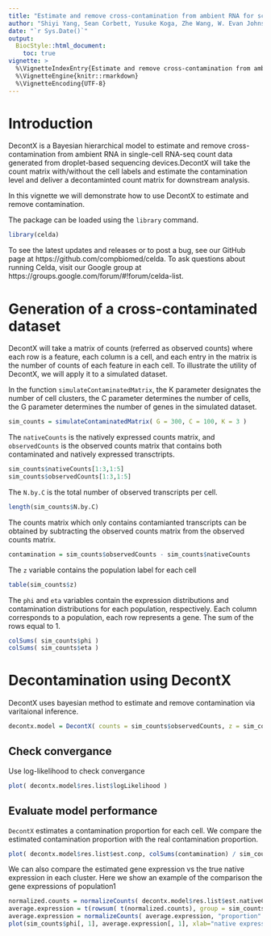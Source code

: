 ```yaml
---
title: "Estimate and remove cross-contamination from ambient RNA for scRNA-seq data with DecontX"
author: "Shiyi Yang, Sean Corbett, Yusuke Koga, Zhe Wang, W. Evan Johnson, Masanao Yajima, Joshua D. Campbell"
date: "`r Sys.Date()`"
output:
  BiocStyle::html_document:
    toc: true
vignette: >
  %\VignetteIndexEntry{Estimate and remove cross-contamination from ambient RNA for scRNA-seq data with DecontX}
  %\VignetteEngine{knitr::rmarkdown}
  %\VignetteEncoding{UTF-8}
---
```



# Introduction 
DecontX is a Bayesian hierarchical model to estimate and remove cross-contamination from ambient RNA in single-cell RNA-seq count data generated from droplet-based sequencing devices.DecontX will take the count matrix with/without the cell labels and estimate the contamination level and deliver a decontaminted count matrix for downstream analysis. 

In this vignette we will demonstrate how to use DecontX to estimate and remove contamination.  


The package can be loaded using the `library` command.

```r
library(celda)
```
To see the latest updates and releases or to post a bug, see our GitHub page at https://github.com/compbiomed/celda. To ask questions about running Celda, visit our Google group at https://groups.google.com/forum/#!forum/celda-list.


# Generation of a cross-contaminated dataset 
DecontX will take a matrix of counts (referred as observed counts) where each row is a feature, each column is a cell, and each entry in the matrix is the number of counts of each feature in each cell. To illustrate the utility of DecontX, we will apply it to a simulated dataset.

In the function `simulateContaminatedMatrix`, the K parameter designates the number of cell clusters, the C parameter determines the number of cells, the G parameter determines the number of genes in the simulated dataset.

```r
sim_counts = simulateContaminatedMatrix( G = 300, C = 100, K = 3 ) 
```

The `nativeCounts` is the natively expressed counts matrix, and `observedCounts` is the observed counts matrix that contains both contaminated and natively expressed transctripts. 
```r
sim_counts$nativeCounts[1:3,1:5] 
sim_counts$observedCounts[1:3,1:5]
```

The `N.by.C` is the total number of observed transcripts per cell. 
```r
length(sim_counts$N.by.C)
```

The counts matrix which only contains contamianted transcripts can be obtained by subtracting the observed counts matrix from the observed counts matrix. 

```r
contamination = sim_counts$observedCounts - sim_counts$nativeCounts 
```

The `z` variable contains the population label for each cell
```r
table(sim_counts$z) 
```

The `phi` and `eta` variables contain the expression distributions and contamination distributions for each population, respectively. Each column corresponds to a population, each row represents a gene. The sum of the rows equal to 1. 
```r
colSums( sim_counts$phi ) 
colSums( sim_counts$eta )
```


# Decontamination using DecontX
DecontX uses bayesian method to estimate and remove contamination via varitaional inference. 
```r
decontx.model = DecontX( counts = sim_counts$observedCounts, z = sim_counts$z ) 
```

## Check convergance
Use log-likelihood to check convergance 
```r
plot( decontx.model$res.list$logLikelihood ) 
```

## Evaluate model performance 
`DecontX` estimates a contamination proportion for each cell. We compare the estimated contamination proportion with the real contamination proportion.
```r
plot( decontx.model$res.list$est.conp, colSums(contamination) / sim_counts$N.by.C,  col=sim_counts$z) ; abline( 0, 1) 
```

We can also compare the estimated gene expression vs the true native expression in each cluster. Here we show an example of the comparison the gene expressions of population1
```r
normalized.counts = normalizeCounts( decontx.model$res.list$est.nativeCounts, "proportion" ) 
average.expression = t(rowsum( t(normalized.counts), group = sim_counts$z ) ) 
average.expression = normalizeCounts( average.expression, "proportion" ) 
plot(sim_counts$phi[, 1], average.expression[, 1], xlab="native expression", ylab="estimated average expression", main="gene expression in population1" ) 
```
